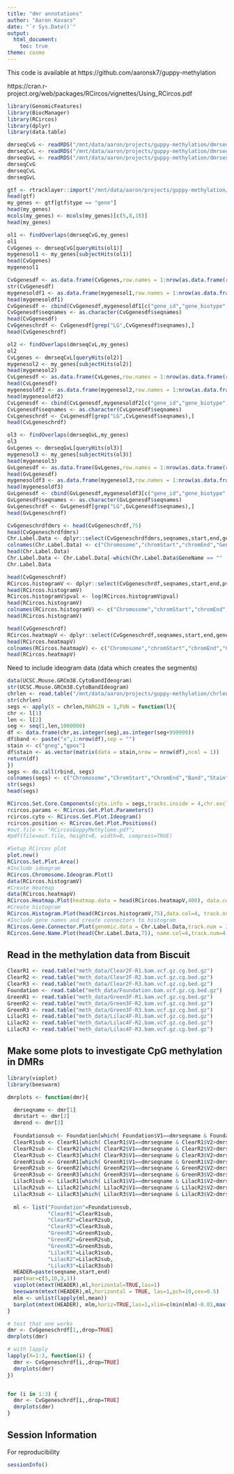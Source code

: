 ```yaml
---
title: "dmr annotations"
author: "Aaron Kovacs"
date: "`r Sys.Date()`"
output:
  html_document:
    toc: true
theme: cosmo
---
```


This code is available at https://github.com/aaronsk7/guppy-methylation

https://cran.r-project.org/web/packages/RCircos/vignettes/Using_RCircos.pdf



```r

library(GenomicFeatures)
library(BiocManager)
library(RCircos)
library(dplyr)
library(data.table)

dmrseqCvG <- readRDS("/mnt/data/aaron/projects/guppy-methylation/dmrseqrds/dmrseqCvG.rds")
dmrseqCvL <- readRDS("/mnt/data/aaron/projects/guppy-methylation/dmrseqrds/dmrseqCvL.rds")
dmrseqGvL <- readRDS("/mnt/data/aaron/projects/guppy-methylation/dmrseqrds/dmrseqGvL.rds")
dmrseqCvG
dmrseqCvL
dmrseqGvL

```


```r

gtf <- rtracklayer::import("/mnt/data/aaron/projects/guppy-methylation/Poecilia_reticulata.Guppy_female_1.0_MT.103.gtf")
head(gtf)
my_genes <- gtf[gtf$type == "gene"]
head(my_genes)
mcols(my_genes) <- mcols(my_genes)[c(5,8,18)]
head(my_genes)

```



```r

ol1 <- findOverlaps(dmrseqCvG,my_genes)
ol1
CvGgenes <- dmrseqCvG[queryHits(ol1)]
mygenesol1 <- my_genes[subjectHits(ol1)]
head(CvGgenes)
mygenesol1

CvGgenesdf <- as.data.frame(CvGgenes,row.names = 1:nrow(as.data.frame(ranges(CvGgenes))))
str(CvGgenesdf)
mygenesoldf1 <- as.data.frame(mygenesol1,row.names = 1:nrow(as.data.frame(ranges(mygenesol1))))
head(mygenesoldf1)
CvGgenesdf <- cbind(CvGgenesdf,mygenesoldf1[c("gene_id","gene_biotype","gene_name")])
CvGgenesdf$seqnames <- as.character(CvGgenesdf$seqnames)
head(CvGgenesdf)
CvGgeneschrdf <- CvGgenesdf[grep("LG",CvGgenesdf$seqnames),]
head(CvGgeneschrdf)

```


```r

ol2 <- findOverlaps(dmrseqCvL,my_genes)
ol2
CvLgenes <- dmrseqCvL[queryHits(ol2)]
mygenesol2 <- my_genes[subjectHits(ol2)]
head(mygenesol2)
CvLgenesdf <- as.data.frame(CvLgenes,row.names = 1:nrow(as.data.frame(ranges(CvLgenes))))
head(CvLgenesdf)
mygenesoldf2 <- as.data.frame(mygenesol2,row.names = 1:nrow(as.data.frame(ranges(mygenesol2))))
head(mygenesoldf2)
CvLgenesdf <- cbind(CvLgenesdf,mygenesoldf2[c("gene_id","gene_biotype","gene_name")])
CvLgenesdf$seqnames <- as.character(CvLgenesdf$seqnames)
CvLgeneschrdf <- CvLgenesdf[grep("LG",CvLgenesdf$seqnames),]
head(CvLgeneschrdf)

```


```r

ol3 <- findOverlaps(dmrseqGvL,my_genes)
ol3
GvLgenes <- dmrseqGvL[queryHits(ol3)]
mygenesol3 <- my_genes[subjectHits(ol3)]
head(mygenesol3)
GvLgenesdf <- as.data.frame(GvLgenes,row.names = 1:nrow(as.data.frame(ranges(GvLgenes))))
head(GvLgenesdf)
mygenesoldf3 <- as.data.frame(mygenesol3,row.names = 1:nrow(as.data.frame(ranges(mygenesol3))))
head(mygenesoldf3)
GvLgenesdf <- cbind(GvLgenesdf,mygenesoldf3[c("gene_id","gene_biotype","gene_name")])
GvLgenesdf$seqnames <- as.character(GvLgenesdf$seqnames)
GvLgeneschrdf <- GvLgenesdf[grep("LG",GvLgenesdf$seqnames),]
head(GvLgeneschrdf)

```



```r

CvGgeneschrdfdmrs <- head(CvGgeneschrdf,75)
head(CvGgeneschrdfdmrs)
Chr.Label.Data <- dplyr::select(CvGgeneschrdfdmrs,seqnames,start,end,gene_name)
colnames(Chr.Label.Data) <- c("Chromosome","chromStart","chromEnd","GeneName")
head(Chr.Label.Data)
Chr.Label.Data <- Chr.Label.Data[-which(Chr.Label.Data$GeneName == "" | is.na(Chr.Label.Data$GeneName)), ]
Chr.Label.Data

```


```r

head(CvGgeneschrdf)
RCircos.histogramV <- dplyr::select(CvGgeneschrdf,seqnames,start,end,pval)
head(RCircos.histogramV)
RCircos.histogramV$pval <- log(RCircos.histogramV$pval)
head(RCircos.histogramV)
colnames(RCircos.histogramV) <- c("Chromosome","chromStart","chromEnd","Data")
head(RCircos.histogramV)

```




```r

head(CvGgeneschrdf)
RCircos.heatmapV <- dplyr::select(CvGgeneschrdf,seqnames,start,end,gene_name,stat)
head(RCircos.heatmapV)
colnames(RCircos.heatmapV) <- c("Chromosome","chromStart","chromEnd","GeneName","CvG")
head(RCircos.heatmapV)

```



Need to include ideogram data (data which creates the segments)



```r

data(UCSC.Mouse.GRCm38.CytoBandIdeogram)
str(UCSC.Mouse.GRCm38.CytoBandIdeogram)
chrlen <- read.table("/mnt/data/aaron/projects/guppy-methylation/chrlen.tsv")
str(chrlen)
segs <- apply(X = chrlen,MARGIN = 1,FUN = function(l){
chr <- l[1]
len <- l[2]
seg <- seq(1,len,1000000)
df <- data.frame(chr,as.integer(seg),as.integer(seg+999999))
df$band <- paste("x",1:nrow(df),sep = "")
stain <- c("gneg","gpos")
df$stain <- as.vector(matrix(data = stain,nrow = nrow(df),ncol = 1))
return(df)
})
segs <- do.call(rbind, segs)
colnames(segs) <- c("Chromosome","ChromStart","ChromEnd","Band","Stain")
str(segs)
head(segs)

```

```r

RCircos.Set.Core.Components(cyto.info = segs,tracks.inside = 4,chr.exclude = NULL,tracks.outside = 0)
rcircos.params <- RCircos.Get.Plot.Parameters()
rcircos.cyto <- RCircos.Get.Plot.Ideogram()
rcircos.position <- RCircos.Get.Plot.Positions()
#out.file <- "RCircosGuppyMethylome.pdf";
#pdf(file=out.file, height=8, width=8, compress=TRUE)

```



```r

#Setup RCircos plot
plot.new()
RCircos.Set.Plot.Area()
#Include ideogram
RCircos.Chromosome.Ideogram.Plot()
data(RCircos.histogramV)
#Create Heatmap
data(RCircos.heatmapV)
RCircos.Heatmap.Plot(heatmap.data = head(RCircos.heatmapV,400), data.col = 5,track.num = 1,side = "in")
#Create histogram
RCircos.Histogram.Plot(head(RCircos.histogramV,75),data.col=4, track.num=2, side="in")
#Include gene names and create connectors to histogram
RCircos.Gene.Connector.Plot(genomic.data = Chr.Label.Data,track.num = 3, side = "in")
RCircos.Gene.Name.Plot(head(Chr.Label.Data,75), name.col=4,track.num=4, side="in")

```

## Read in the methylation data from Biscuit

```r

ClearR1 <- read.table("meth_data/Clear2F-R1.bam.vcf.gz.cg.bed.gz")
ClearR2 <- read.table("meth_data/Clear2F-R2.bam.vcf.gz.cg.bed.gz")
ClearR3 <- read.table("meth_data/Clear2F-R3.bam.vcf.gz.cg.bed.gz")
Foundation <- read.table("meth_data/Foundation.bam.vcf.gz.cg.bed.gz")
GreenR1 <- read.table("meth_data/Green3F-R1.bam.vcf.gz.cg.bed.gz")
GreenR2 <- read.table("meth_data/Green3F-R2.bam.vcf.gz.cg.bed.gz")
GreenR3 <- read.table("meth_data/Green3F-R3.bam.vcf.gz.cg.bed.gz")
LilacR1 <- read.table("meth_data/Lilac4F-R1.bam.vcf.gz.cg.bed.gz")
LilacR2 <- read.table("meth_data/Lilac4F-R2.bam.vcf.gz.cg.bed.gz")
LilacR3 <- read.table("meth_data/Lilac4F-R3.bam.vcf.gz.cg.bed.gz")

```

## Make some plots to investigate CpG methylation in DMRs

```r

library(vioplot)
library(beeswarm)

dmrplots <- function(dmr){

  dmrseqname <- dmr[1]
  dmrstart <- dmr[2]
  dmrend <- dmr[3]
  
  Foundationsub <- Foundation[which( Foundation$V1==dmrseqname & Foundation$V2>dmrstart & Foundation$V3<dmrend ),4]
  ClearR1sub <- ClearR1[which( ClearR1$V1==dmrseqname & ClearR1$V2>dmrstart & ClearR1$V3<dmrend ),4]
  ClearR2sub <- ClearR2[which( ClearR2$V1==dmrseqname & ClearR2$V2>dmrstart & ClearR2$V3<dmrend ),4]
  ClearR3sub <- ClearR3[which( ClearR3$V1==dmrseqname & ClearR3$V2>dmrstart & ClearR3$V3<dmrend ),4]
  GreenR1sub <- GreenR1[which( GreenR1$V1==dmrseqname & GreenR1$V2>dmrstart & GreenR1$V3<dmrend ),4]
  GreenR2sub <- GreenR2[which( GreenR2$V1==dmrseqname & GreenR2$V2>dmrstart & GreenR2$V3<dmrend ),4]
  GreenR3sub <- GreenR3[which( GreenR3$V1==dmrseqname & GreenR3$V2>dmrstart & GreenR3$V3<dmrend ),4]
  LilacR1sub <- LilacR1[which( LilacR1$V1==dmrseqname & LilacR1$V2>dmrstart & LilacR1$V3<dmrend ),4]
  LilacR2sub <- LilacR2[which( LilacR2$V1==dmrseqname & LilacR2$V2>dmrstart & LilacR2$V3<dmrend ),4]
  LilacR3sub <- LilacR3[which( LilacR3$V1==dmrseqname & LilacR3$V2>dmrstart & LilacR3$V3<dmrend ),4]
  
  ml <- list("Foundation"=Foundationsub,
             "ClearR1"=ClearR1sub,
             "ClearR2"=ClearR2sub,
             "ClearR3"=ClearR3sub,
             "GreenR1"=GreenR1sub,
             "GreenR2"=GreenR2sub,
             "GreenR3"=GreenR3sub,
             "LilacR1"=LilacR1sub,
             "LilacR2"=LilacR2sub,
             "LilacR3"=LilacR3sub)
  HEADER=paste(seqname,start,end)
  par(mar=c(5,10,3,1))
  vioplot(mtext(HEADER),ml,horizontal=TRUE,las=1)
  beeswarm(mtext(HEADER),ml,horizontal = TRUE, las=1,pch=19,cex=0.5)
  mlm <- unlist(lapply(ml,mean))
  barplot(mtext(HEADER), mlm,horiz=TRUE,las=1,xlim=c(min(mlm)-0.01,max(mlm)+0.01))
}

# test that one works
dmr <- CvGgeneschrdf[1,,drop=TRUE]
dmrplots(dmr)

# with lapply
lapply(X=1:3, function(i) {
  dmr <- CvGgeneschrdf[i,,drop=TRUE]
  dmrplots(dmr)
})


for (i in 1:3) {
  dmr <- CvGgeneschrdf[i,,drop=TRUE]
  dmrplots(dmr)
}

```

## Session Information

For reproducibility

```r

sessionInfo()

```